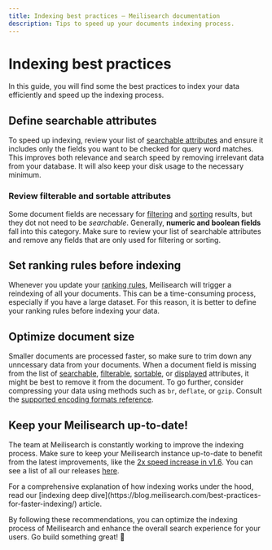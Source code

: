 ```yaml
---
title: Indexing best practices — Meilisearch documentation
description: Tips to speed up your documents indexing process.
---
```


# Indexing best practices

In this guide, you will find some the best practices to index your data efficiently and speed up the indexing process.

## Define searchable attributes

To speed up indexing, review your list of [searchable attributes](/learn/configuration/displayed_searchable_attributes#searchable-fields) and ensure it includes only the fields you want to be checked for query word matches. This improves both relevance and search speed by removing irrelevant data from your database. It will also keep your disk usage to the necessary minimum.

### Review filterable and sortable attributes

Some document fields are necessary for [filtering](/learn/fine_tuning_results/filtering) and [sorting](/learn/fine_tuning_results/sorting) results, but they dot not need to be _searchable_. Generally, **numeric and boolean fields** fall into this category. Make sure to review your list of searchable attributes and remove any fields that are only used for filtering or sorting.

## Set ranking rules before indexing

Whenever you update your [ranking rules](/learn/core_concepts/relevancy), Meilisearch will trigger a reindexing of all your documents. This can be a time-consuming process, especially if you have a large dataset. For this reason, it is better to define your ranking rules before indexing your data.

## Optimize document size

Smaller documents are processed faster, so make sure to trim down any unncessary data from your documents. When a document field is missing from the list of [searchable](/reference/api/settings#searchable-attributes), [filterable](/reference/api/settings#filterable-attributes), [sortable](/reference/api/settings#sortable-attributes), or [displayed](/reference/api/settings#displayed-attributes) attributes, it might be best to remove it from the document. To go further, consider compressing your data using methods such as `br`, `deflate`, or `gzip`. Consult the [supported encoding formats reference](/reference/api/overview#content-encoding).

## Keep your Meilisearch up-to-date!

The team at Meilisearch is constantly working to improve the indexing process. Make sure to keep your Meilisearch instance up-to-date to benefit from the latest improvements, like the [2x speed increase in v1.6](https://blog.meilisearch.com/meilisearch-1-6/#performance-optimization). You can see a list of all our releases [here](https://blog.meilisearch.com/tag/release/).

<Capsule intent="note">
For a comprehensive explanation of how indexing works under the hood, read our [indexing deep dive](https://blog.meilisearch.com/best-practices-for-faster-indexing/) article.
</Capsule>

By following these recommendations, you can optimize the indexing process of Meilisearch and enhance the overall search experience for your users. Go build something great! 🚀
